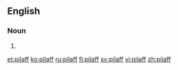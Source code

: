 ==English==

===Noun===
{{en-noun}}

# {{alternative spelling of|pilaf}}

[[et:pilaff]]
[[ko:pilaff]]
[[ru:pilaff]]
[[fi:pilaff]]
[[sv:pilaff]]
[[vi:pilaff]]
[[zh:pilaff]]